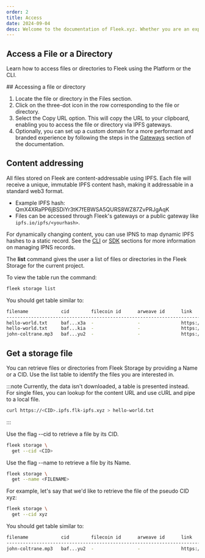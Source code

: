 ```yaml
---
order: 2
title: Access
date: 2024-09-04
desc: Welcome to the documentation of Fleek.xyz. Whether you are an expert or an absolute beginner, you'll find your answers here.
---
```



## Access a File or a Directory

Learn how to access files or directories to Fleek using the Platform or the CLI.

<Tabs>
<TabItem title="Platform">
## Accessing a file or directory

1. Locate the file or directory in the Files section.
2. Click on the three-dot icon in the row corresponding to the file or directory.
3. Select the Copy URL option. This will copy the URL to your clipboard, enabling you to access the file or directory via IPFS gateways.
4. Optionally, you can set up a custom domain for a more performant and branded experience by following the steps in the [Gateways](/docs/other_features/gateways) section of the documentation.

## Content addressing

All files stored on Fleek are content-addressable using IPFS. Each file will receive a unique, immutable IPFS content hash, making it addressable in a standard web3 format.

- Example IPFS hash: QmX4XRaPP6jBSDiYr3tK7fEBWSA5QURS8WZ87ZvPRJgAqK
- Files can be accessed through Fleek's gateways or a public gateway like `ipfs.io/ipfs/<yourhash>`.

For dynamically changing content, you can use IPNS to map dynamic IPFS hashes to a static record. See the [CLI](/docs/setup/cli) or [SDK](/docs/sdk/) sections for more information on managing IPNS records.

</TabItem>

<TabItem title="CLI">

The **list** command gives the user a list of files or directories in the Fleek Storage for the current project.

To view the table run the command:

```sh
fleek storage list
```

You should get table similar to:

```sh
filename            cid        filecoin id      arweave id      link
----------------------------------------------------------------------------------------------------
hello-world.txt     baf...x3a  -                -               https://<CID>.ipfs.cf-ipfs.com
hello-world.txt     baf...kia  -                -               https://<CID>.ipfs.cf-ipfs.com
john-coltrane.mp3   baf...yu2  -                -               https://<CID>.custom-domain.xyz
```

## Get a storage file

You can retrieve files or directories from Fleek Storage by providing a Name or a CID. Use the list table to identify the files you are interested in.

:::note
Currently, the data isn't downloaded, a table is presented instead. For single files, you can lookup for the content URL and use cURL and pipe to a local file.

```sh
curl https://<CID>.ipfs.flk-ipfs.xyz > hello-world.txt
```

:::

Use the flag --cid to retrieve a file by its CID.

```sh
fleek storage \
  get --cid <CID>
```

Use the flag --name to retrieve a file by its Name.

```sh
fleek storage \
  get --name <FILENAME>
```

For example, let's say that we'd like to retrieve the file of the pseudo CID xyz:

```sh
fleek storage \
  get --cid xyz
```

You should get table similar to:

```sh
filename            cid        filecoin id      arweave id      link
----------------------------------------------------------------------------------------------------
john-coltrane.mp3   baf...yu2  -                -               https://<CID>.custom-domain.xyz
```

</TabItem>

</Tabs>
